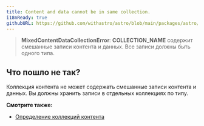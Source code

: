 ```yaml
---
title: Content and data cannot be in same collection.
i18nReady: true
githubURL: https://github.com/withastro/astro/blob/main/packages/astro/src/core/errors/errors-data.ts
---
```


> **MixedContentDataCollectionError**: **COLLECTION_NAME** содержит смешанные записи контента и данных. Все записи должны быть одного типа.

## Что пошло не так?

Коллекция контента не может содержать смешанные записи контента и данных. Вы должны хранить записи в отдельных коллекциях по типу.

**Смотрите также:**

-  [Определение коллекций контента](/ru/guides/content-collections/#defining-collections)